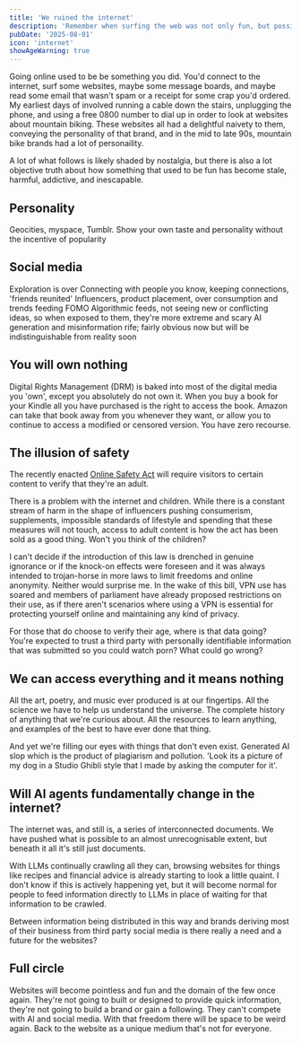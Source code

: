 ```yaml
---
title: 'We ruined the internet'
description: 'Remember when surfing the web was not only fun, but possible?'
pubDate: '2025-08-01'
icon: 'internet'
showAgeWarning: true
---
```


Going online used to be be something you did. You'd connect to the internet, surf some websites, maybe some message boards, and maybe read some email that wasn't spam or a receipt for some crap you'd ordered. My earliest days of involved running a cable down the stairs, unplugging the phone, and using a free 0800 number to dial up in order to look at websites about mountain biking. These websites all had a delightful naivety to them, conveying the personality of that brand, and in the mid to late 90s, mountain bike brands had a lot of personaility.

A lot of what follows is likely shaded by nostalgia, but there is also a lot objective truth about how something that used to be fun has become stale, harmful, addictive, and inescapable.

## Personality

Geocities, myspace, Tumblr. Show your own taste and personality without the incentive of popularity

## Social media

Exploration is over
Connecting with people you know, keeping connections, 'friends reunited'
Influencers, product placement, over consumption and trends feeding FOMO
Algorithmic feeds, not seeing new or conflicting ideas, so when exposed to them, they're more extreme and scary
AI generation and misinformation rife; fairly obvious now but will be indistinguishable from reality soon

## You will own nothing

Digital Rights Management (DRM) is baked into most of the digital media you 'own', except you absolutely do not own it. When you buy a book for your Kindle all you have purchased is the right to access the book. Amazon can take that book away from you whenever they want, or allow you to continue to access a modified or censored version. You have zero recourse.

## The illusion of safety

The recently enacted [Online Safety Act](https://www.gov.uk/government/publications/online-safety-act-explainer/online-safety-act-explainer) will require visitors to certain content to verify that they're an adult.

There is a problem with the internet and children. While there is a constant stream of harm in the shape of influencers pushing consumerism, supplements, impossible standards of lifestyle and spending that these measures will not touch, access to adult content is how the act has been sold as a good thing. Won't you think of the children?

I can't decide if the introduction of this law is drenched in genuine ignorance or if the knock-on effects were foreseen and it was always intended to trojan-horse in more laws to limit freedoms and online anonymity. Neither would surprise me. In the wake of this bill, VPN use has soared and members of parliament have already proposed restrictions on their use, as if there aren't scenarios where using a VPN is essential for protecting yourself online and maintaining any kind of privacy.

For those that do choose to verify their age, where is that data going? You're expected to trust a third party with personally identifiable information that was submitted so you could watch porn? What could go wrong?

## We can access everything and it means nothing

All the art, poetry, and music ever produced is at our fingertips. All the science we have to help us understand the universe. The complete history of anything that we're curious about. All the resources to learn anything, and examples of the best to have ever done that thing.

And yet we're filling our eyes with things that don't even exist. Generated AI slop which is the product of plagiarism and pollution. 'Look its a picture of my dog in a Studio Ghibli style that I made by asking the computer for it'.

## Will AI agents fundamentally change in the internet?

The internet was, and still is, a series of interconnected documents. We have pushed what is possible to an almost unrecognisable extent, but beneath it all it's still just documents.

With LLMs continually crawling all they can, browsing websites for things like recipes and financial advice is already starting to look a little quaint. I don't know if this is actively happening yet, but it will become normal for people to feed information directly to LLMs in place of waiting for that information to be crawled.

Between information being distributed in this way and brands deriving most of their business from third party social media is there really a need and a future for the websites?

## Full circle

Websites will become pointless and fun and the domain of the few once again. They're not going to built or designed to provide quick information, they're not going to build a brand or gain a following. They can't compete with AI and social media. With that freedom there will be space to be weird again. Back to the website as a unique medium that's not for everyone.
